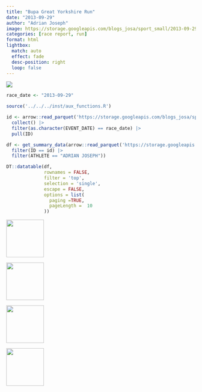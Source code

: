 ```yaml
---
title: "Bupa Great Yorkshire Run"
date: "2013-09-29"
author: "Adrian Joseph"
image: https://storage.googleapis.com/blogs_josa/sport_small/2013-09-29_BUPA_GREAT_YORKSHIRE_RUN/img/00.png
categories: [race report, run]
format: html
lightbox:
  match: auto
  effect: fade
  desc-position: right
  loop: false
---
```


![](https://storage.googleapis.com/blogs_josa/sport_small/2013-09-29_BUPA_GREAT_YORKSHIRE_RUN/img/00.png)

```r
race_date <- "2013-09-29"

source('../../../inst/aux_functions.R')

id <- arrow::read_parquet('https://storage.googleapis.com/blogs_josa/sport/parquets/main_dataset.parquet') |>
  collect() |>
  filter(as.character(EVENT_DATE) == race_date) |>
  pull(ID)

df <- get_summary_data(arrow::read_parquet('https://storage.googleapis.com/blogs_josa/sport/parquets/all_results.parquet') |>
  filter(ID == id) |>
  filter(ATHLETE == "ADRIAN JOSEPH"))

DT::datatable(df,
              rownames = FALSE,
              filter = 'top',
              selection = 'single',
              escape = FALSE,
              options = list(
                paging =TRUE,
                pageLength =  10
              ))
```


::: {layout-ncol=4}
![](https://storage.googleapis.com/blogs_josa/sport_small/2013-09-29_BUPA_GREAT_YORKSHIRE_RUN/img/00.png){ width="100" group="hi" }

![](https://storage.googleapis.com/blogs_josa/sport_small/2013-09-29_BUPA_GREAT_YORKSHIRE_RUN/img/01.png){ width="100" group="hi" }

![](https://storage.googleapis.com/blogs_josa/sport_small/2013-09-29_BUPA_GREAT_YORKSHIRE_RUN/img/02.png){ width="100" group="hi" }

![](https://storage.googleapis.com/blogs_josa/sport_small/2013-09-29_BUPA_GREAT_YORKSHIRE_RUN/img/06.jpg){ width="100" group="hi" }


:::
